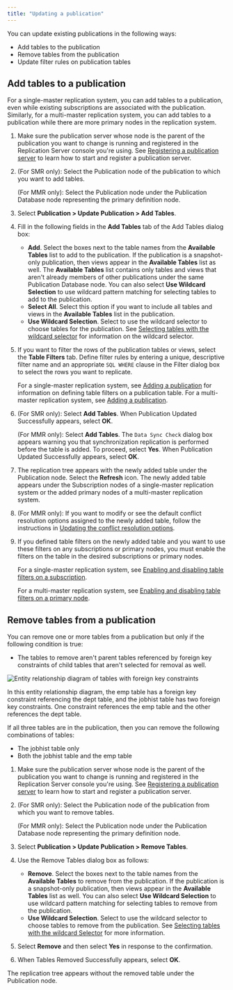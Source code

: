 ```yaml
---
title: "Updating a publication"
---
```


<div id="updating_pub" class="registered_link"></div>

You can update existing publications in the following ways:

-   Add tables to the publication
-   Remove tables from the publication
-   Update filter rules on publication tables

<div id="add_tables_to_pub" class="registered_link"></div>

## Add tables to a publication

For a single-master replication system, you can add tables to a publication, even while existing subscriptions are associated with the publication. Similarly, for a multi-master replication system, you can add tables to a publication while there are more primary nodes in the replication system.

1.  Make sure the publication server whose node is the parent of the publication you want to change is running and registered in the Replication Server console you're using. See [Registering a publication server](../../05_smr_operation/02_creating_publication/01_registering_publication_server/#registering_publication_server) to learn how to start and register a publication server.

1.  (For SMR only): Select the Publication node of the publication to which you want to add tables.

    (For MMR only): Select the Publication node under the Publication Database node representing the primary definition node.

1.  Select **Publication > Update Publication > Add Tables**.

1.  Fill in the following fields in the **Add Tables** tab of the Add Tables dialog box:

    -   **Add**. Select the boxes next to the table names from the **Available Tables** list to add to the publication. If the publication is a snapshot-only publication, then views appear in the **Available Tables** list as well. The **Available Tables** list contains only tables and views that aren't already members of other publications under the same Publication Database node. You can also select **Use Wildcard Selection** to use wildcard pattern matching for selecting tables to add to the publication.
    -   **Select All**. Select this option if you want to include all tables and views in the **Available Tables** list in the publication.
    -   **Use Wildcard Selection**. Select to use the wildcard selector to choose tables for the publication. See [Selecting tables with the wildcard selector](../01_select_tables_wildcard_selector/#select_tables_wildcard_selector) for information on the wildcard selector.

1.  If you want to filter the rows of the publication tables or views, select the **Table Filters** tab. Define filter rules by entering a unique, descriptive filter name and an appropriate `SQL WHERE` clause in the Filter dialog box to select the rows you want to replicate.

    For a single-master replication system, see [Adding a publication](../../05_smr_operation/02_creating_publication/03_adding_publication/#adding_publication) for information on defining table filters on a publication table. For a multi-master replication system, see [Adding a publication](../../06_mmr_operation/02_creating_publication_mmr/#add_pub_mmr).

1.  (For SMR only): Select **Add Tables**. When Publication Updated Successfully appears, select **OK**.

    (For MMR only): Select **Add Tables**. The `Data Sync Check` dialog box appears warning you that synchronization replication is performed before the table is added. To proceed, select **Yes**. When Publication Updated Successfully appears, select **OK**.

1.  The replication tree appears with the newly added table under the Publication node. Select the **Refresh** icon. The newly added table appears under the Subscription nodes of a single-master replication system or the added primary nodes of a multi-master replication system.

1.  (For MMR only): If you want to modify or see the default conflict resolution options assigned to the newly added table, follow the instructions in [Updating the conflict resolution options](../../06_mmr_operation/06_conflict_resolution/12_update_conflict_resolution_options/).

1.  If you defined table filters on the newly added table and you want to use these filters on any subscriptions or primary nodes, you must enable the filters on the table in the desired subscriptions or primary nodes.

    For a single-master replication system, see [Enabling and disabling table filters on a subscription](../../05_smr_operation/05_managing_subscription/04_enable_filters_on_subscription/#enable_filters_on_subscription).

    For a multi-master replication system, see [Enabling and disabling table filters on a primary node](../../06_mmr_operation/09_enable_disable_table_filters/#enable_disable_table_filters).

<div id="remove_tables_from_pub" class="registered_link"></div>

## Remove tables from a publication

You can remove one or more tables from a publication but only if the following condition is true:

-   The tables to remove aren't parent tables referenced by foreign key constraints of child tables that aren't selected for removal as well.

![Entity relationship diagram of tables with foreign key constraints](../../images/image252.png)

In this entity relationship diagram, the emp table has a foreign key constraint referencing the dept table, and the jobhist table has two foreign key constraints. One constraint references the emp table and the other references the dept table.

If all three tables are in the publication, then you can remove the following combinations of tables:

-   The jobhist table only
-   Both the jobhist table and the emp table

1.  Make sure the publication server whose node is the parent of the publication you want to change is running and registered in the Replication Server console you're using. See [Registering a publication server](../../05_smr_operation/02_creating_publication/01_registering_publication_server/#registering_publication_server) to learn how to start and register a publication server.

1.  (For SMR only): Select the Publication node of the publication from which you want to remove tables.

    (For MMR only): Select the Publication node under the Publication Database node representing the primary definition node.

1. Select **Publication > Update Publication > Remove Tables**.

1.  Use the Remove Tables dialog box as follows:

    -   **Remove**. Select the boxes next to the table names from the **Available Tables** to remove from the publication. If the publication is a snapshot-only publication, then views appear in the **Available Tables** list as well. You can also select **Use Wildcard Selection** to use wildcard pattern matching for selecting tables to remove from the publication.
    -   **Use Wildcard Selection**. Select to use the wildcard selector to choose tables to remove from the publication. See [Selecting tables with the wildcard Selector](../01_select_tables_wildcard_selector/#select_tables_wildcard_selector) for more information.

1.  Select **Remove** and then select **Yes** in response to the confirmation.

1.  When Tables Removed Successfully appears, select **OK**.

The replication tree appears without the removed table under the Publication node.